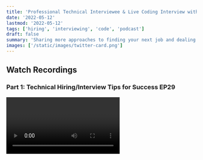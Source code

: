 ```yaml
---
title: 'Professional Technical Interviewee & Live Coding Interview with Taylor Dorsett EP29'
date: '2022-05-12'
lastmod: '2022-05-12'
tags: ['hiring', 'interviewing', 'code', 'podcast']
draft: false
summary: 'Sharing more approaches to finding your next job and dealing with technical interviews. Includes a live coding interview.'
images: ['/static/images/twitter-card.png']
---
```


## Watch Recordings

### Part 1: Technical Hiring/Interview Tips for Success EP29

<Video title="Professional Technical Interviewee with Taylor Dorsett EP29" url="https://www.youtube.com/embed/f5gmp_NEEhc?si=-dHGt6KgXrZjRHy5" />

### Part 2: Live Technical Coding Interview EP29.5

<Video title="Live Technical Coding Interview with Taylor Dorsett EP29.5" url="https://www.youtube.com/embed/49acMZ7v1l8?si=wYIj5SL5u_--cg-5" />

Taylor Dorsett invited me to join his video podcast Professional Technical Interviewee with Taylor Dorsett to discuss how to be successful in technical interviews including a live coding interview.

Please give it a watch and make sure to follow Taylor!

<strong><a target="_blank" href="https://www.youtube.com/@TaylorDorsett">YouTube Channel</a></strong> \
<strong><a target="_blank" href="https://www.twitter.com/yodorsett">Twitter - @yodorsett</a></strong>